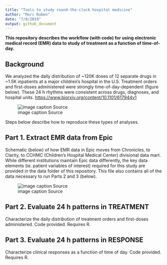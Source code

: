 ```yaml
---
title: "Tools to study round-the-clock hospital medicine"
author: "Marc Ruben"
date: "7/8/2019"
output: github_document
---
```


**This repository describes the workflow (with code) for using electronic medical record (EMR) data to study of treatment as a function of time-of-day.**

## Background

We analyzed the daily distribution of ~120K doses of 12 separate drugs in ~1.5K inpatients at a major children’s hospital in the U.S. Treatment orders and first-doses administered were strongly time-of-day-dependent (figure below). These 24 h rhythms were consistent across drugs, diagnoses, and hospital units. <https://www.biorxiv.org/content/10.1101/617944v1>   

![image caption Source](images/GitRepo_AllDrugWheels.png)

Steps below describe how to reproduce these types of analyses.

## Part 1. Extract EMR data from Epic
Schematic (below) of how EMR data in Epic moves from Chronicles, to Clarity, to CCHMC (Children's Hospital Medical Center) divisional data mart. While different institutions maintain Epic data differently, the key data elements (ie. patient variables of interest) required for this study are provided in the data folder of this repository. This file also contains all of the data necessary to run Parts 2 and 3 (below).

![image caption Source](images/EpicSchematic.png)

## Part 2. Evaluate 24 h patterns in TREATMENT
Characterize the daily distribution of treatment orders and first-doses administered. Code provided. Requires R.

## Part 3. Evaluate 24 h patterns in RESPONSE
Characterize clinical responses as a function of time of day. Code provided. Requires R.